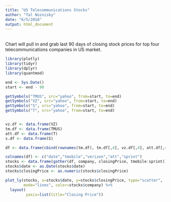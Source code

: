 ```yaml
---
title: "US Telecommunications Stocks"
author: "Tal Noznisky"
date: "6/5/2018"
output: html_document
---
```

<br />
Chart will pull in and grab last 90 days of closing stock prices for top four telecommunications companies in US market.
<br />
```r
library(plotly)
library(tidyr)
library(dplyr)
library(quantmod)

end <- Sys.Date()
start <- end - 90

getSymbols("TMUS", src="yahoo", from=start, to=end)
getSymbols("VZ", src="yahoo", from=start, to=end)
getSymbols("S", src="yahoo", from=start, to=end)
getSymbols("T", src="yahoo", from=start, to=end)


vz.df <- data.frame(VZ)
tm.df <- data.frame(TMUS)
att.df <- data.frame(T) 
s.df <- data.frame(S)

df <- data.frame(cbind(rownames(tm.df), tm.df[,4], vz.df[,4], att.df[,4], s.df[,4]))

colnames(df) <- c("date","tmobile","verizon","att","sprint")
stocks <- data.frame(gather(df, company, closingPrice, tmobile:sprint))
stocks$date <- as.Date(stocks$date)
stocks$closingPrice <- as.numeric(stocks$closingPrice)
```

```r
plot_ly(stocks, x=stocks$date, y=stocks$closingPrice, type="scatter", 
        mode="lines", color=stocks$company) %>%
  layout(
         yaxis=list(title="Closing Price"))
```
